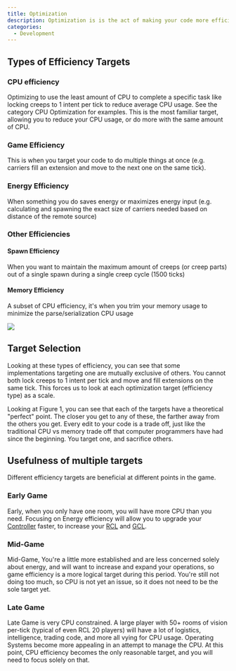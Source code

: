 ```yaml
---
title: Optimization
description: Optimization is is the act of making your code more efficient in some form or manner. In order to optimize, a target must be chosen to optimize towards.
categories:
  - Development
---
```



## Types of Efficiency Targets

### CPU efficiency

Optimizing to use the least amount of CPU to complete a specific task like locking creeps to 1 intent per tick to reduce average CPU usage. See the category CPU Optimization for examples. This is the most familiar target, allowing you to reduce your CPU usage, or do more with the same amount of CPU.

### Game Efficiency

This is when you target your code to do multiple things at once (e.g. carriers fill an extension and move to the next one on the same tick).

### Energy Efficiency

When something you do saves energy or maximizes energy input (e.g. calculating and spawning the exact size of carriers needed based on distance of the remote source)

### Other Efficiencies

#### Spawn Efficiency

When you want to maintain the maximum amount of creeps (or creep parts) out of a single spawn during a single creep cycle (1500 ticks)

#### Memory Efficiency

A subset of CPU efficiency, it's when you trim your memory usage to minimize the parse/serialization CPU usage

<Image src="/images/Efficiency_Target_Triangle_(Figure_1).jpg" caption="Efficiency Target Triangle (Figure 1) - This is a visual representation (with examples) that optimizing towards one efficiency type is typically detrimental to the other two major types." float="right" />

## Target Selection

Looking at these types of efficiency, you can see that some implementations targeting one are mutually exclusive of others. You cannot both lock creeps to 1 intent per tick and move and fill extensions on the same tick. This forces us to look at each optimization target (efficiency type) as a scale.

Looking at Figure 1, you can see that each of the targets have a theoretical "perfect" point. The closer you get to any of these, the farther away from the others you get. Every edit to your code is a trade off, just like the traditional CPU vs memory trade off that computer programmers have had since the beginning. You target one, and sacrifice others.

## Usefulness of multiple targets

Different efficiency targets are beneficial at different points in the game.

### Early Game

Early, when you only have one room, you will have more CPU than you need. Focusing on Energy efficiency will allow you to upgrade your [Controller](/StructureController) faster, to increase your [RCL](/Room_Control_Level) and [GCL](/Global_Control_Level).

### Mid-Game

Mid-Game, You're a little more established and are less concerned solely about energy, and will want to increase and expand your operations, so game efficiency is a more logical target during this period. You're still not doing too much, so CPU is not yet an issue, so it does not need to be the sole target yet.

### Late Game

Late Game is very CPU constrained. A large player with 50+ rooms of vision per-tick (typical of even RCL 20 players) will have a lot of logistics, intelligence, trading code, and more all vying for CPU usage. Operating Systems become more appealing in an attempt to manage the CPU. At this point, CPU efficiency becomes the only reasonable target, and you will need to focus solely on that.